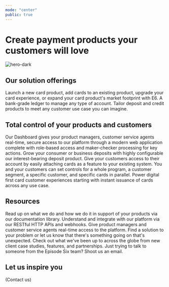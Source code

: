 ```yaml
---
mode: "center"
public: true
---
```


# Create payment products your customers will love

<img
    src="/images/hero-dark.png"
    alt="hero-dark"
    className="mx-auto"
/>

## Our solution offerings

<CardGroup cols={2}>
    <Card title="Cards" icon="credit-card" href="episodesix.com" cta="Learn more">
        Launch a new card product, add cards to an existing product, upgrade your card experience, or expand your card product's market footprint with E6.
    </Card>
    <Card title="Ledger" icon="book-open" href="episodesix.com" cta="Learn more">
        A bank-grade ledger to manage any type of account. Tailor deposit and credit products to meet any customer use case you can imagine.
    </Card>
</CardGroup>

## Total control of your products and customers

<CardGroup cols={2}>
    <Card title="A secure and seamless dashboard" href="episodesix.com" cta="Learn more">
        Our Dashboard gives your product managers, customer service agents real-time, secure access to our platform through a modern web application complete with role-based access and maker-checker processing for key actions.
    </Card>
    <Card title="Interest-bearing deposits" icon="money-bill-trend-up" href="episodesix.com" cta="Learn more">
        Grow your consumer or business deposits with highly configurable our interest-bearing deposit product.
    </Card>
</CardGroup>

<CardGroup cols={3}>
    <Card title="Add cards to any existing product" icon="handshake" cta="Learn more">
        Give your customers access to their account by easily attaching cards as a feature to your existing system.
    </Card>
    <Card title="Set controls at any level" icon="network-wired" cta="Learn more">
        You and your customers can set controls for a whole program, a customer segment, a specific customer, and specific cards in parallel.
    </Card>
    <Card title="Instant card issuance" icon="credit-card-front" href="episodesix.com" cta="Learn more">
        Power digital first card customer experiences starting with instant issuance of cards across any use case.
    </Card>
</CardGroup>

## Resources

<CardGroup cols={3}>
    <Card title="Documentation" icon="books" iconType="duotone" href="episodesix.com" cta="Learn more">
        Read up on what we do and how we do it in support of your products via our documentation library.
    </Card>
    <Card title="Tech Specs" icon="code-simple" iconType="duotone" href="episodesix.com" cta="Learn more">
        Understand and integrate with our platform via our RESTful HTTP APIs and webhooks.
    </Card>
    <Card title="Dashboard" icon="screen-users" iconType="duotone" href="episodesix.com" cta="Learn more">
        Give product managers and customer service agents real-time access to the platform.
    </Card>
    <Card title="Support" icon="credit-card" iconType="duotone" href="episodesix.com" cta="Learn more">
        Find a solution to your problem or let us know that there's something going on that's unexpected.
    </Card>
    <Card title="News" icon="newspaper" iconType="duotone" href="episodesix.com" cta="Learn more">
        Check out what we've been up to across the globe from new client case studies, features, and partnerships.
    </Card>
    <Card title="Contact" icon="message-lines" iconType="duotone" href="episodesix.com" cta="Learn more">
        Just trying to talk to someone from the Episode Six team? Shoot us an email.
    </Card>
</CardGroup>

## Let us inspire you

(Contact us)